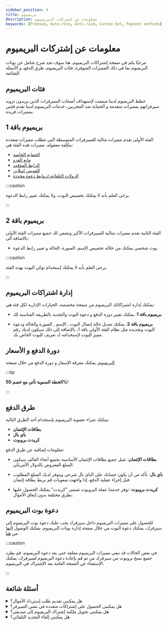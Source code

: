 ```yaml
---
sidebar_position: 4
title: بريميوم
description: معلومات عن إشتركات البريميوم
keywords: [Premium, Auto-role, Anti-raid, Custom bot, Payment methods] 
---
```


# معلومات عن إشتركات البريميوم

مرحبًا بكم في صفحة إشتراكات البريميوم، هنا سوف تجد شرح شامل عن بوتات البريميوم بما في ذلك المميزات المتوفرة، فئات البريميوم، طرق الدفع، و الأسئلة الشائعة.


## فئات البريميوم

خطط البريميوم لدينا صممت لإستهداف أصحاب السيرفرات الذين يريدون تزويد سيرفراتهم بمميزات متقدمة و الحماية ضد المخربين، خدمات البريميوم لدينا تقدم فئتين بمميزات فريدة.

## بريميوم باقة 1

الفئة الأولى تقدم مميزات مثالية للسيرفرات المتوسطة التي تتطلب مميزات متعددة بتكلفة معقوله، مميزات هذه الفئة هي:

- [الحماية الخاصة](https://docs.probot.io/ar/docs/modules/vip_protection)
- [مانع الغزو](https://docs.probot.io/ar/docs/modules/anti_raid)
- [الرابط المؤقت](https://docs.probot.io/ar/docs/modules/temp_link) 
- [الفويس اونلاين](https://docs.probot.io/ar/docs/modules/voice_online)
- [الرولات التلقائية لروابط دعوة محددة](https://docs.probot.io/ar/docs/modules/auto_role)

:::caution

يرجى العلم بأنه لا يمكنك تخصيص البوت، ولا يمكنك تغيير رابط الدعوة. 

:::

## بريميوم باقة 2

الفئة الثانية تقدم مميزات مثالية للسيرفرات الأكبر وتضمن لك جميع مميزات الفئة الأولى بالاضافة الى:

- بوت شخصي يمكنك من خلاله تخصيص الإسم، الصورة، الحالة و تغيير رابط الدعوة.

:::caution 

يرجى العلم بأنه لا يمكنك إستخدام توكن البوت بهذه الفئة.

:::

## إدارة اشتراكات البريميوم

يمكنك إدارة اشتراكاتك البريميوم من صفحة مخصصة، الخيارات الإدارية لكل فئة هي:

- **بريميوم باقة 1**: يمكنك تغيير دورة الدفع و دعوة البوت والتجديد بالطريقة المناسبة لك.

- **بريميوم باقة 2**: يمكنك تعديل حالة إتصال البوت , الإسم , الصورة  والحالة ودعوة البوت وتجديده مثل نظام الفئة الأولى باقة 1، بالإضافة إلى ذلك سيكون لديك رقم مميز للبوت لإستخدامه ك تعريف للبوت الخاص بك.

## دورة الدفع و الأسعار

[البريميوم.](https://probot.io/premium) يمكنك معرفة الإسعار و دورة الدفع من خلال صفحة 

:::tip 

__الخطة السنوية تأتي مع خصم 50%__!

:::

## طرق الدفع

يمكنك شراء عضوية البريميوم بإستخدام أحد الطرق التالية:

- **بطاقات الإئتمان**
- **باي بال**
- **كريدت بروبوت**

معلومات إضافية عن طرق الدفع:

- **__بطاقات الإئتمان__**: نقبل جميع بطاقات الإئتمان الأساسية بجميع أنحاء العالم، سيكون المبلغ المعروض بالدولار الأمريكي. 

- **__باي بال__**: تأكد من أن يكون حسابك على الباي بال شرعي ويتوفر لديك المبلغ المطلوب قبل إجراء عملية الدفع، إذا واجهت صعوبات قم بربط بطاقة إئتمان.

- **__كريدت بروبوت__**: توفر خدمتنا عملة البروبوت تسمى "كريدت" يمكنك الحصول عليها بطرق مختلفة بدون إنفاق الأموال.

## دعوة بوت البريميوم

للحصول على مميزات البريميوم داخل سيرفرك يجب عليك دعوة بوت البريميوم إلى سيرفرك، يمكنك دعوة البوت من خلال صفحة إدارة بوتات البريميوم، يمكنك الوصول إليها من [هنا](https://probot.io/premium/manage). 

:::caution 

في بعض الحالات قد تبقى مميزات البريميوم مغلقة حتى بعد دعوة البريميوم، قم بطرد جميع نسخ بروبوت من سيرفرك من ثم قم بإعادة دعوة البريميوم لسيرفرك، يمكنك الإستغناء عن النسخة العامة بعد الإشتراك في البريميوم. 

:::

## أسئلة شائعة

<details>
<summary>هل يمكنني تقديم طلب إسترداد الأموال؟</summary>

نعم يمكنك، ولكن يجب عليك مراجعة سياسة الإسترداد وتقديم طلب الإسترداد خلال سبعة ايام من تاريخ الشراء مع سبب مقنع.

</details>

<details>

<summary>هل يمكنني الحصول على إشتراكات متعددة في نفس السيرفر؟</summary>

 لا يمكنك الحصول على اكثر من إشتراك بريميوم في نفس السيرفر, يمكنك إضافة إشتراك واحد لكل سيرفر.

</details>

<details>

<summary>هل يمكنني تحويل ملكية إشتراك البريميوم إلى صديقي؟</summary>

نعم يمكنك ولكن تنحصر هذه الخاصية لأصحاب `البريميوم باقة 2` فقط.


</details>


<details>

<summary>هل يمكنني إلغاء التجديد التلقائي؟</summary>

نعم، من خلال صفحة إدارة بوتات البريميوم إضغط على زر إلغاء الإشتراك.


</details>
